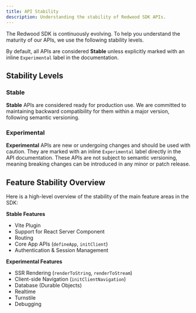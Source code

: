 ```yaml
---
title: API Stability
description: Understanding the stability of Redwood SDK APIs.
---
```


The Redwood SDK is continuously evolving. To help you understand the maturity of our APIs, we use the following stability levels.

By default, all APIs are considered **Stable** unless explicitly marked with an inline `Experimental` label in the documentation.

## Stability Levels

### Stable

**Stable** APIs are considered ready for production use. We are committed to maintaining backward compatibility for them within a major version, following semantic versioning.

### Experimental

**Experimental** APIs are new or undergoing changes and should be used with caution. They are marked with an inline `Experimental` label directly in the API documentation. These APIs are not subject to semantic versioning, meaning breaking changes can be introduced in any minor or patch release.

## Feature Stability Overview

Here is a high-level overview of the stability of the main feature areas in the SDK:

**Stable Features**
- Vite Plugin
- Support for React Server Component
- Routing
- Core App APIs (`defineApp`, `initClient`)
- Authentication & Session Management

**Experimental Features**
- SSR Rendering (`renderToString`, `renderToStream`)
- Client-side Navigation (`initClientNavigation`)
- Database (Durable Objects)
- Realtime
- Turnstile
- Debugging
